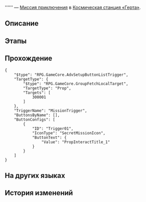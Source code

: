 {{Дополнить|Диалоги.}}
{{Миссия Инфобокс
|id              = 4140117
|Название        = 
|Изображение     = Миссия Освоения .png
|Тип             = Миссия приключения
|События         = 
|Глава           = 
|Условия         = Завершена [[Продолжение Освоения]] ''[[Гори, гори, моя звезда гениальности]]''
|Персонажи       = Первопроходец
|СтартЛокация    = Изолированная зона
|Мир             = Космическая станция «Герта»
|Локации         = Изолированная зона
|Предыдущая      = 
|Следующая       = 
|Награды         = Журнал приключений*2; Hertareum*20; Кредиты*3 000
}}
'''''' — [[Миссия приключения]] в [[Космическая станция «Герта»]].

==Описание==
{{Описание|<!--официальное описание из Перекрёстка судеб-->}}

==Этапы==


==Прохождение==
{{Дополнить}}


<pre>{
	"$type": "RPG.GameCore.AdvSetupButtonListTrigger",
	"TargetType": {
		"$type": "RPG.GameCore.GroupFetchLocalTarget",
		"TargetType": "Prop",
		"Targets": [
			300001
		]
	},
	"TriggerName": "MissionTrigger",
	"ButtonsByName": [],
	"ButtonConfigs": [
		{
			"ID": "Trigger01",
			"IconType": "SecretMissionIcon",
			"ButtonText": {
				"Value": "PropInteractTitle_1"
			}
		}
	]
}</pre>
{{Диалог Конец}}

==На других языках==
{{На других языках
|en   = 
|zhs  = 
|zht  = 
|ja   = 
|ko   = 
|es   = 
|fr   = 
|ru   = 
|th   = 
|vi   = 
|de   = 
|id   = 
|pt   = 
}}

==История изменений==
{{История изменений|2.7}}
